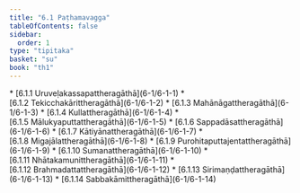 ```yaml
---
title: "6.1 Paṭhamavagga"
tableOfContents: false
sidebar:
  order: 1
type: "tipitaka"
basket: "su"
book: "th1"
---
```



<DynamicBreadcrumb />



<TableOfContents book="th1" section="6.1">
* [6.1.1 Uruveḷakassapattheragāthā](6-1/6-1-1)
* [6.1.2 Tekicchakārittheragāthā](6-1/6-1-2)
* [6.1.3 Mahānāgattheragāthā](6-1/6-1-3)
* [6.1.4 Kullattheragāthā](6-1/6-1-4)
* [6.1.5 Mālukyaputtattheragāthā](6-1/6-1-5)
* [6.1.6 Sappadāsattheragāthā](6-1/6-1-6)
* [6.1.7 Kātiyānattheragāthā](6-1/6-1-7)
* [6.1.8 Migajālattheragāthā](6-1/6-1-8)
* [6.1.9 Purohitaputtajentattheragāthā](6-1/6-1-9)
* [6.1.10 Sumanattheragāthā](6-1/6-1-10)
* [6.1.11 Nhātakamunittheragāthā](6-1/6-1-11)
* [6.1.12 Brahmadattattheragāthā](6-1/6-1-12)
* [6.1.13 Sirimaṇḍattheragāthā](6-1/6-1-13)
* [6.1.14 Sabbakāmittheragāthā](6-1/6-1-14)
</TableOfContents>
